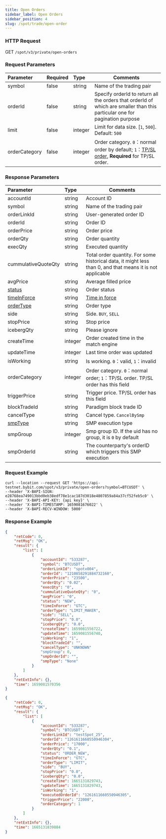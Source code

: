 ```yaml
---
title: Open Orders
sidebar_label: Open Orders
sidebar_position: 4
slug: /spot/trade/open-order
---
```


### HTTP Request
GET <code>/spot/v3/private/open-orders</code>

### Request Parameters
| Parameter | Required | Type | Comments|
|:----- |:-------|:-----|------ |
| symbol | false | string | Name of the trading pair |
| orderId | false | string | Specify orderId to return all the orders that orderId of which are smaller than this particular one for pagination purpose  |
| limit | false | integer | Limit for data size. [`1`, `500`]. Default: `500` |
| orderCategory | false | integer | Order category. <code>0</code>：normal order by default; <code>1</code>：<a href="https://www.bybit.com/en-US/help-center/bybitHC_Article?language=us_EN&id=000001736">TP/SL order</a>, <b>Required</b> for TP/SL order.    |

### Response Parameters
| Parameter | Type | Comments|
|:----- |:-----|----- |
| accountId | string | Account ID |
| symbol | string | Name of the trading pair |
| orderLinkId          | string          | User-generated order ID |
| orderId              | string          | Order ID |
| orderPrice           | string          | Order price |
| orderQty             | string          | Order quantity |
| execQty              | string          | Executed quantity |
| cummulativeQuoteQty  | string          | Total order quantity. For some historical data, it might less than 0, and that means it is not applicable |
| avgPrice             | string          | Average filled price |
| [status](../enum#orderstatus) | string | Order status |
| [timeInForce](../enum#timeinforce) | string | <a href="https://www.bybit.com/en-US/help-center/bybitHC_Article?language=en_US&id=000001044">Time in force</a> |
| [orderType](../enum#ordertype) | string | Order type |
| side | string | Side. <code>BUY</code>, <code>SELL</code>
| stopPrice | string | Stop price |
| icebergQty | string | Please ignore |
| createTime | integer | Order created time in the match engine |
| updateTime | integer | Last time order was updated |
| isWorking  | string | Is working. <code>0</code>：valid, <code>1</code>：invalid|
| orderCategory | integer | Order category. <code>0</code>：normal order; <code>1</code>：TP/SL order. TP/SL order has this field |
| triggerPrice | string| Trigger price. TP/SL order has this field |
| blockTradeId | string| Paradigm block trade ID |
| cancelType |string |Cancel type. `CancelBySmp`|
| [smpType](../enum#smptype) |string |SMP execution type|
| smpGroup |integer |Smp group ID. If the uid has no group, it is `0` by default |
| smpOrderId |string |The counterparty's orderID which triggers this SMP execution|

### Request Example

```http
curl --location --request GET 'https://api-testnet.bybit.com/spot/v3/private/open-orders?symbol=BTCUSDT' \
--header 'X-BAPI-SIGN: e28768ea749013bbd0eb38edf78e1cac187d3018e4807859a84a37cf52feb5c0' \
--header 'X-BAPI-API-KEY: {api key}' \
--header 'X-BAPI-TIMESTAMP: 1659081676022' \
--header 'X-BAPI-RECV-WINDOW: 5000'
```

### Response Example

<Tabs>
<TabItem value="normal" label="Normal order">

```json
{
    "retCode": 0,
    "retMsg": "OK",
    "result": {
        "list": [
            {
                "accountId": "533287",
                "symbol": "BTCUSDT",
                "orderLinkId": "spotx004",
                "orderId": "1210858291884732160",
                "orderPrice": "23500",
                "orderQty": "0.02",
                "execQty": "0",
                "cummulativeQuoteQty": "0",
                "avgPrice": "0",
                "status": "NEW",
                "timeInForce": "GTC",
                "orderType": "LIMIT_MAKER",
                "side": "SELL",
                "stopPrice": "0.0",
                "icebergQty": "0.0",
                "createTime": 1659081556722,
                "updateTime": 1659081556740,
                "isWorking": "1",
                "blockTradeId": "",
                "cancelType": "UNKNOWN"
                "smpGroup": 0,
                "smpOrderId": "",
                "smpType": "None"
            }
        ]
    },
    "retExtInfo": {},
    "time": 1659081570356
}
```

</TabItem>

<TabItem value="stop" label="Stop order">

```json
{
    "retCode": 0,
    "retMsg": "OK",
    "result": {
        "list": [
            {
                "accountId": "533287",
                "symbol": "BTCUSDT",
                "orderLinkId": "testSpot_25",
                "orderId": "1261611660550946304",
                "orderPrice": "17000",
                "orderQty": "0.1",
                "status": "ORDER_NEW",
                "timeInForce": "GTC",
                "orderType": "LIMIT",
                "side": "BUY",
                "stopPrice": "0.0",
                "icebergQty": "0.0",
                "createTime": 1665131829743,
                "updateTime": 1665131829743,
                "isWorking": "1",
                "executedOrderId": "1261611660550946305",
                "triggerPrice": "22000",
                "orderCategory": 1
            }
        ]
    },
    "retExtInfo": {},
    "time": 1665131839884
}
```

</TabItem>
</Tabs>
